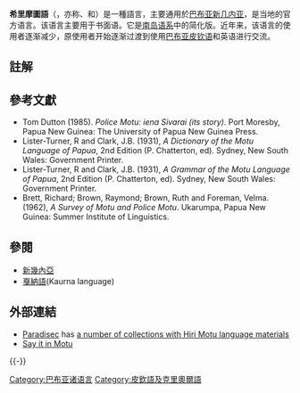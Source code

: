 {{noteTA
|1=zh:希里摩圖語; zh-tw:希里木托語; zh-hk:希里摩圖語; zh-cn:希里莫图语;
|2=zh:新幾內亞; zh-tw:紐幾內亞; zh-hk: 新畿內亞; zh-cn: 新几内亚;
}}
{{Infobox language
|name=希里摩圖語<br>Hiri Motu
|altname=Police Motu
|region=[[巴布亞新幾內亞|巴布亞新幾內亞]]
|speakers=很少
|date=1992
|ref=e18
|speakers2=120,000 [[第二語言|L2]]使用者 (1989)<ref name="e18" />
|familycolor=Austronesian
|family= [[Motu語|Motu語]]簡化型([[南島語系|南島語系]])
|nation={{PNG}}
|iso1=ho
|iso2=hmo
|iso3=hmo
|glotto=hiri1237
|glottorefname=Hiri Motu
}}

'''希里摩圖語'''（{{lang-en|Hiri Motu}}，亦称{{lang|en|Police Motu}}、{{lang|en|Pidgin Motu}}和{{lang|en|Hiri}}）是一種語言，主要通用於[[巴布亚新几内亚|巴布亚新几内亚]]，是当地的官方语言。该语言主要用于书面语。它是[[南岛语系|南岛语系]]中{{tsl|en|Motu language||Motu语}}的简化版。近年来，该语言的使用者逐渐减少，原使用者开始逐渐过渡到使用[[巴布亚皮钦语|巴布亚皮钦语]]和英语进行交流。

==註解==
{{reflist}}

==參考文獻==
{{refbegin|2}}
* Tom Dutton (1985). ''Police Motu: iena Sivarai (its story)''. Port Moresby, Papua New Guinea: The University of Papua New Guinea Press.
* Lister-Turner, R and Clark, J.B. (1931), ''A Dictionary of the Motu Language of Papua'', 2nd Edition (P. Chatterton, ed). Sydney, New South Wales: Government Printer.
* Lister-Turner, R and Clark, J.B. (1931), ''A Grammar of the Motu Language of Papua'', 2nd Edition (P. Chatterton, ed). Sydney, New South Wales: Government Printer.
* Brett, Richard; Brown, Raymond; Brown, Ruth and Foreman, Velma. (1962), ''A Survey of Motu and Police Motu''. Ukarumpa, Papua New Guinea: Summer Institute of Linguistics.
{{refend}}

== 參閱 ==
* [[新幾內亞|新幾內亞]]
* [[戛納語|戛納語]](Kaurna language)

== 外部連結 ==
{{Incubator|code = ho}}
{{Wiktionary category|type=Hiri Motu language|category=希里莫图语}}
* [[Paradisec|Paradisec]] has [http://catalog.paradisec.org.au/collections/search?language_code=hmo a number of collections with Hiri Motu language materials] {{Wayback|url=http://catalog.paradisec.org.au/collections/search?language_code=hmo |date=20210711153258 }}
* [https://exkiap.net/other/tok_pisin/Say_It_In_Motu.pdf Say it in Motu] {{Wayback|url=https://exkiap.net/other/tok_pisin/Say_It_In_Motu.pdf |date=20171011142939 }}
{{-}}
{{tsl|en|template:Languages of Papua New Guinea|state=collapsed}}
{{語言小作品}}

[[Category:巴布亚诸语言|Category:巴布亚诸语言]]
[[Category:皮欽語及克里奧爾語|Category:皮欽語及克里奧爾語]]
